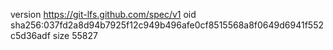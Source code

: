 version https://git-lfs.github.com/spec/v1
oid sha256:037fd2a8d94b7925f12c949b496afe0cf8515568a8f0649d6941f552c5d36adf
size 55827
